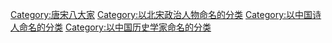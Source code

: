 [[Category:唐宋八大家|Category:唐宋八大家]]
[[Category:以北宋政治人物命名的分类|Category:以北宋政治人物命名的分类]]
[[Category:以中国诗人命名的分类|Category:以中国诗人命名的分类]]
[[Category:以中国历史学家命名的分类|Category:以中国历史学家命名的分类]]